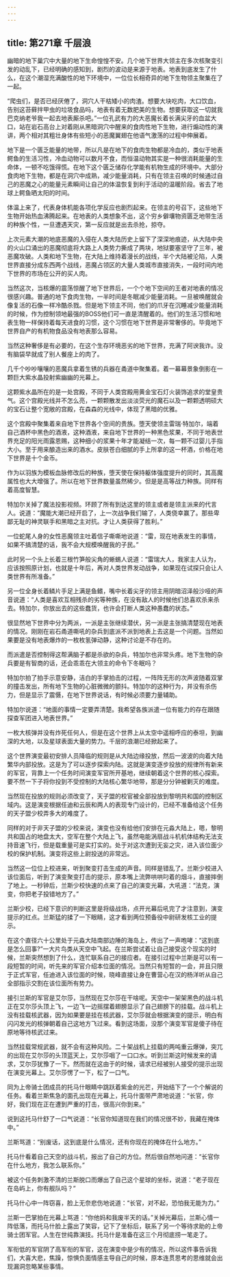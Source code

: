 ```yaml
---
---
---
```

title: 第271章 千层浪
---



幽暗的地下巢穴中大量的地下生命惶惶不安。几个地下世界大领主在多次核聚变引发的动乱下，已经明确的感知到，剧烈的波动是来源于地表。地表到底发生了什么，在这个潮湿充满酸性的地下环境中，一位位长相奇异的地下生物领主聚集在了一起。

“爬虫们，是否已经厌倦了，洞穴人干枯矮小的肉渣。想要大块吃肉，大口饮血，告别这苔藓拌甲虫的垃圾食品吗，地表有着无数肥美的生物。想要获取这一切就我巴克纳老爷我一起去地表厮杀吧。”一位孔武有力的大恶魔长着长满尖牙的血盆大口，站在岩石高台上对着刚从黑暗洞穴中醒来的食肉性地下生物，进行煽动性的演讲，两个相对其粗壮身体有些短小的恶魔翼翅在他语气激荡的过程中伸展着。

地下是一个匮乏能量的地带，所以凡是在地下的食肉生物都是冷血的，类似于地表鳄鱼的生活习性，冷血动物可以数月不食，而恒温动物其实是一种很消耗能量的生命体，一顿不吃饿得慌。在地下这个匮乏储存化学能有机物生成的环境中。大部分食肉地下生物，都是在洞穴中成熟，减少能量消耗，只有在领主召唤的时候通过自己的恶魔之心的能量元素瞬间让自己的体温恢复到利于活动的温暖阶段。省去了地球上鳄鱼晒太阳的时间。

体温上来了，代表身体机能各项化学反应也剧烈起来。在领主的号召下，这些地下生物开始热血沸腾起来。在地表的人类想象不出，这个穷乡僻壤物资匮乏地带生活的种族个性，一旦遭遇天灾，第一反应就是出去杀抢，掠夺。

上次元素大潮的地底恶魔的入侵在人类大陆历史上留下了深深地痕迹，从大陆中央的火山口涌出的恶魔彻底将大路上人类势力撕成了两块，地狱要塞坚守了三年，被恶魔攻破。人类和地下生物，在大陆上维持着漫长的战线，半个大陆被沦陷，人类世界直接分成东西两个战线，恶魔占领区的大量人类城市直接消失，一段时间内地下世界的市场在公开的买人肉。

当然这次，当核爆的震荡惊醒了地下世界后，一个个地下空间的王者对地表的情况很感兴趣。普通的地下食肉生物，一半时间是冬眠减少能量消耗。一旦被唤醒就会像复活的石像一样冷酷杀戮。但是地下领主不同，他们的爪牙在沉睡减少能量消耗的时候，作为控制领地最强的BOSS他们可一直是清醒着的。他们的生活习惯和地表生物一样保持着每天进食的习惯，这个习惯在地下世界是非常奢侈的。毕竟地下世界自产的有机物食品没有地表那么容易。

当然这种奢侈是有必要的，在这个生存环境恶劣的地下世界，充满了阿谀我诈。没有脑袋早就成了别人餐座上的肉了。

几千个吵吵嚷嚷的恶魔兵拿着生锈的兵器在甬道中聚集着。着一幕幕景象倒影在一颗巨大紫水晶投射紫幽幽的光幕上。

这颗紫水晶所在的是一处宫殿，不同于人类宫殿用黄金宝石灯火装饰追求的堂皇贵气。这个宫殿光线并不怎么亮，一颗颗散发出淡淡荧光的魔石以及一颗颗透明硕大的宝石让整个宽敞的宫殿，在森森的光线中，体现了黑暗的优雅。

这个宫殿中聚集着来自地下世界各个空间的贵族。堕天使领主雷瑞·特加尔，端着自己酒杯中黑色的酒液，这种酒液，来自地下世界的一种黑色浆果，不同于地表世界充足的阳光雨露恩赐，这种细小的浆果十年才能凝结一次，每一颗不过婴儿手指大小。至于用来酿造出来的酒水。皮肤苍白细腻的手上所拿的这一杯酒，价格在地下世界是十个金币。

作为以羽族为模板血脉修改后的种族，堕天使在保持躯体强度提升的同时，其高魔属性也大大增强了。所以在地下世界数量虽然稀少。但是是高等战力种族。同样有着高度智慧。

特加尔关掉了魔法投影视频。环顾了所有到达这里的领主或者是领主派来的代言人。说道：“魔能大潮已经开启了，上一次战争我们输了，人类侥幸赢了。那些卑鄙无耻的神灵联手和黑暗之主对抗。才让人类获得了胜利。”

一位蛇尾人身的女性恶魔领主吐着信子嘶嘶地说道：“雷，现在地表发生的事情，如果不搞清楚的话，我不会大规模唤醒我的子民。”

此时另一个头上长着三根竹笋般尖角的蜥蜴人说道：“雷瑞大人，我家主人认为，应该按照原计划，也就是十年后，再对人类世界发动战争，如果现在试探只会让人类世界有所准备。”

另一位全身长着鳞片手足上满是鱼鳍，嘴中长着尖牙的领主用阴暗沼泽般沙哑的声音说道：“人类是喜欢互相残杀的劣等种族，在没有敌人的时候他们总喜欢杀来杀去。特加尔，你放出去的这些蠢货，也许会打断人类这种愚蠢的状态。”

很显然地下世界中分为两派，一派是主张继续潜伏，另一派是主张搞清楚现在地表的情况。刚刚在岩石甬道嘶吼的杂兵到底派不派到地表上去这是一个问题。当然如果要是没有地表爆炸的一枚枚氢弹动静，这种讨论是不存在的。

而派遣是否控制得这帮满脑子都是杀欲的杂兵，特加尔也非常头疼。地下生物的杂兵要是有智商的话，还会乖乖在大领主的命令下冬眠吗？

特加尔拍了拍手示意安静，洁白的手掌拍击的过程，一阵阵无形的次声波随着双掌的撞击发出，所有地下生物的心脏微微的颤抖。特加尔的这种行为，并没有杀伤力，但是显示了震慑，在地下世界说话，有时候必须要力量辅助。

特加尔说道：“地面的事情一定要弄清楚。我希望各族派遣一位有能力的存在跟随探查军团进入地表世界。”

一枚大核弹并没有炸死任何人，但是在这个世界上从太空中遥相呼应的泰坦，到幽深的大地，以及星球表面大量的势力。千层的浪潮已经掀起来了。

这个世界演变最初安排人员降临的规则是从大陆边缘投放，然后一波波的向着大陆繁华内部投放。这是为了可以逐步探索内陆。这就是演变逐步投放的规律所有新来的军官，背靠上一个任务时间演变军官所开基地，继续朝着这个世界的核心探索。要不然一下子将你投到不受控制的大陆核心繁华地带，那是分分钟被剿灭的难度。

当然现在投放的规则必须改变了，天子盟的校官被全部投放到黎明共和国的控制区域内。这是演变根据任迪和云辰和两人的表现专门设计的，已经不准备给这个任务的天子盟少校弄多大的难度了。

同样的对于非天子盟的少校来说，演变也没有给他们安排在元淼大陆上，嗯，黎明共和国占的地盘太大，空军在整个大陆上飞，虽然电能涡扇战斗机机体结构无法支持音速飞行，但是载重量可是实打实的。处于对这次遭到无妄之灾，进入该位面少校的保护机制。演变将这些上尉投送的非常远。

当然这一位位上校进来，听到聚变打击生成的声音。同样是错乱了。兰斯少校进入该位面后，听到了演变聚变打击的提示，原本嘴上流弊哄哄叼着的烟斗，直接摔倒了地上。一秒钟后，兰斯少校快速的点来了自己的演变光幕，大吼道：“法克，演变，你把老子投错地方了。”

兰斯少校，已经下意识的判断这里是将级战场，点开光幕后吼完了才注意到，演变提示的红点。兰斯猛的揉了一下眼睛，这才看到两位预备役中尉研发核工业的提示。

在这个直径六十公里处于元淼大陆南部边陲的海岛上，传出了一声咆哮：“这到底是怎么回事?”一大片鸟类从天空中飞起。在兰斯尝试着让自己接受这个现实的时候，兰斯突然想到了什么，连忙联系自己的接应者。在接引过程中兰斯是可以有一段短暂的时间，听先来的军官介绍本位面的情况。当然只有短暂的一会，并且只限于正式军官，任迪进入该位面的时候，晓峰直接让身在曹营心在汉的杨洋听从自己全部指示交割在该位面所有势力。

接引兰斯的军官是艾尔莎，当然现在艾尔莎在干啥呢。天空中一架架黑色的战斗机正在艾尔莎头顶上飞，一边飞一边摇摆着翅膀显示了自己翅膀下的挂载。战斗机上没有挂载核武器，因为如果要是挂在核武器，艾尔莎就会根据演变的提示，明白有闪闪发光的核弹朝着自己这地方飞过来。看到这场面，没那个演变军官是傻子待在原地等待核武过来。

当然挂载常规武器，就不会有这种风险。二十架战机上挂载的两吨重云爆弹，突兀的出现在艾尔莎的头顶蓝天上，艾尔莎咽了一口口水。听到兰斯这时候发来的请求，艾尔莎犹豫了一下。然而就在这由于的时候，请求已经被别人接受的提示出现在演变光幕上。艾尔莎愣了一下，松了一口气。

同为上帝骑士团成员的托马什眼睛中跳跃着紫金的光芒，开始结下了一个个解说的任务。看着兰斯焦急的面孔出现在光幕上，托马什面带严肃地说道：“长官，你好，我们现在正在遭到严重的打击，很高兴你到来。”

说到这托马什舒了一口气说道：“长官你知道现在我们的情况很不妙，我藏在掩体中。”

兰斯骂道：“别废话，这到底是什么情况，还有你现在的掩体在什么地方。”

托马什看着自己天空的战斗机，报出了自己的方位。然后很自然地问道：“长官你在什么地方，我怎么联系你。”

被这个任务刺激不清的兰斯脱口而爆出了自己这个星球的坐标，说道：“老子现在在岛屿上，你有舰队吗？”

托马什心中一阵窃喜，脸上无奈悲伤地说道：“长官，对不起，恐怕我无能为力。”

兰斯一巴掌拍在光幕上骂道：“你他妈和我废半天的话。”关掉光幕后，兰斯心情一阵低落，而托马什脸上露出了笑容，记下了坐标后，联系了另一个等待求助的上帝骑士团军官。人生在世纯靠演技。托马什是准备在这三个月彻底捞一笔走了。

军衔低的军官阴了高军衔的军官，这在演变中是少有的情况，所以这件事告诉我们，大喜大悲，焦躁，惊惧负面情感主导自己的时候，原本连贯思考的思维就会出现漏洞忽略某些事情。